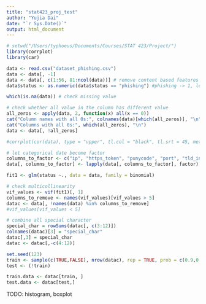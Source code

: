 ```yaml
---
title: "stat423_proj_test"
author: "Yujia Dai"
date: "`r Sys.Date()`"
output: html_document
---
```


```r
# setwd("/Users/typhoeus/Documents/Courses/STAT 423/Project/")
library(corrplot)
library(car)  
```


```r
data <- read.csv("dataset_phishing.csv")
data <- data[, -1]
data <- data[, c(1:56, 81:ncol(data))] # remove content based features
data$status <- as.numeric(data$status == "phishing") #phishing -> 1, legitimate -> 0

which(is.na(data)) # check missing value

# check whether all value in the column has different value
all_zeros <- apply(data, 2, function(x) all(x == 0))
cat("Column names with all 0s:", colnames(data)[which(all_zeros)], "\n")
cat("Columns with all 0s:", which(all_zeros), "\n")
data <- data[, !all_zeros]

#corrplot(cor(data), type = "upper", tl.col = "black", tl.srt = 45, method = "circle")

# let categorical date become factor
columns_to_factor <- c("ip", "https_token", "punycode", "port", "tld_in_path", "tld_in_subdomain", "abnormal_subdomain", "prefix_suffix", "random_domain", "shortening_service", "path_extension", "domain_in_brand", "brand_in_subdomain", "brand_in_path", "suspecious_tld", "statistical_report", "whois_registered_domain", "dns_record", "google_index")
data[, columns_to_factor] <- lapply(data[, columns_to_factor], factor)
```

```r
fit1 <- glm(status ~., data = data, family = binomial)

# check multicollinearity
vif_values <- vif(fit1)[, 1]
columns_to_remove <- names(vif_values)[vif_values > 5]
datac <- data[, !names(data) %in% columns_to_remove]
#vif_values[vif_values < 5]

# combine all special character
special_char = rowSums(datac[, c(3:12)])
colnames(datac)[3] = "special_char"
datac[,3] = special_char
datac <- datac[,-c(4:12)]
```

```r
set.seed(123)
train <- sample(c(TRUE,FALSE), nrow(datac), rep = TRUE, prob = c(0.9,0.1))
test <- (!train)

train.data <- datac[train, ]
test.data <- datac[test,]
```


TODO: histogram, boxplot




```r

```


```r

```

